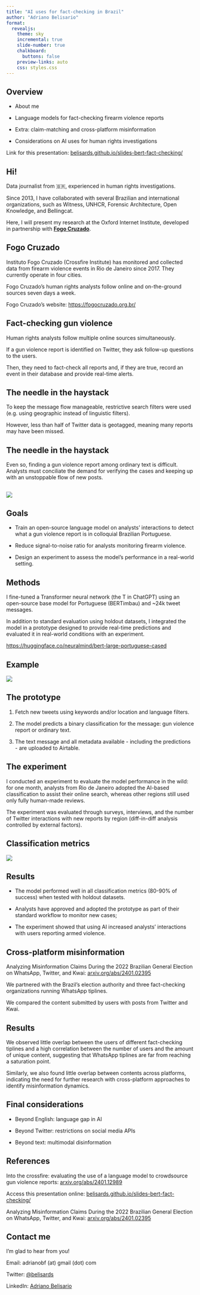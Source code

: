 ```yaml
---
title: "AI uses for fact-checking in Brazil"
author: "Adriano Belisario"
format:
  revealjs: 
    theme: sky
    incremental: true
    slide-number: true
    chalkboard: 
      buttons: false
    preview-links: auto
    css: styles.css
---
```


## Overview

- About me

- Language models for fact-checking firearm violence reports

- Extra: claim-matching and cross-platform misinformation

- Considerations on AI uses for human rights investigations

::: footer
Link for this presentation: [belisards.github.io/slides-bert-fact-checking/](https://belisards.github.io/slides-bert-fact-checking/)
:::


## Hi!

Data journalist from 🇧🇷, experienced in human rights investigations.

Since 2013, I have collaborated with several Brazilian and international organizations, such as Witness, UNHCR, Forensic Architecture, Open Knowledge, and Bellingcat.

::: {.fragment .fade-in}
Here, I will present my research at the Oxford Internet Institute, developed in partnership with [**Fogo Cruzado**](https://fogocruzado.org.br/).
:::

## Fogo Cruzado
Instituto Fogo Cruzado (Crossfire Institute) has monitored and collected data from firearm violence events in Rio de Janeiro since 2017. They currently operate in four cities.

Fogo Cruzado's human rights analysts follow online and on-the-ground sources seven days a week. 

::: footer
Fogo Cruzado's website: [https://fogocruzado.org.br/](https://fogocruzado.org.br/)
:::

## Fact-checking gun violence 

Human rights analysts follow multiple online sources simultaneously.

::: {.fragment .fade-in}
If a gun violence report is identified on Twitter, they ask follow-up questions to the users. 
:::

::: {.fragment .fade-in}
Then, they need to fact-check all reports and, if they are true, record an event in their database and provide real-time alerts.
:::

## The needle in the haystack

To keep the message flow manageable, restrictive search filters were used (e.g. using geographic instead of linguistic filters). 

However, less than half of Twitter data is geotagged, meaning many reports may have been missed.

## The needle in the haystack

Even so, finding a gun violence report among ordinary text is difficult. Analysts must conciliate the demand for verifying the cases and keeping up with an unstoppable flow of new posts.

## 

![](img/tweetdeck.jpeg)

## Goals

- Train an open-source language model on analysts' interactions to detect what a gun violence report is in colloquial Brazilian Portuguese.

- Reduce signal-to-noise ratio for analysts monitoring firearm violence.

- Design an experiment to assess the model's performance in a real-world setting.

## Methods

I fine-tuned a Transformer neural network (the T in ChatGPT) using an open-source base model for Portuguese (BERTimbau) and ~24k tweet messages.

In addition to standard evaluation using holdout datasets, I integrated the model in a prototype designed to provide real-time predictions and evaluated it in real-world conditions with an experiment.

::: footer
[https://huggingface.co/neuralmind/bert-large-portuguese-cased](https://huggingface.co/neuralmind/bert-large-portuguese-cased)
:::

## Example

![](img/examples.png)

## The prototype

1. Fetch new tweets using keywords and/or location and language filters.

2. The model predicts a binary classification for the message: gun violence report or ordinary text.

3. The text message and all metadata available - including the predictions - are uploaded to Airtable.

##  {background-image="img/airtable.png"}

## The experiment 

I conducted an experiment to evaluate the model performance in the wild: for one month, analysts from Rio de Janeiro adopted the AI-based classification to assist their online search, whereas other regions still used only fully human-made reviews. 

The experiment was evaluated through surveys, interviews, and the number of Twitter interactions with new reports by region (diff-in-diff analysis controlled by external factors).

## Classification metrics

![](img/results.png)

## Results

- The model performed well in all classification metrics (80-90% of success) when tested with holdout datasets.

- Analysts have approved and adopted the prototype as part of their standard workflow to monitor new cases;

- The experiment showed that using AI increased analysts' interactions with users reporting armed violence.

## Cross-platform misinformation

Analyzing Misinformation Claims During the 2022 Brazilian General Election on WhatsApp, Twitter, and Kwai: [arxiv.org/abs/2401.02395](https://arxiv.org/abs/2401.02395)

We partnered with the Brazil’s election authority and three fact-checking organizations running WhatsApp tiplines.

We compared the content submitted by users with posts from Twitter and Kwai.

## Results

We observed little overlap between the users of different fact-checking tiplines and a high correlation between the number of users and the amount of unique content, suggesting that WhatsApp tiplines are far from reaching a saturation point. 

Similarly, we also found little overlap between contents across platforms, indicating the need for further research with cross-platform approaches to identify misinformation dynamics.

## Final considerations

- Beyond English: language gap in AI

- Beyond Twitter: restrictions on social media APIs

- Beyond text: multimodal disinformation 

## References

Into the crossfire: evaluating the use of a language model to crowdsource gun violence reports: [arxiv.org/abs/2401.12989](https://arxiv.org/abs/2401.12989)

Access this presentation online: [belisards.github.io/slides-bert-fact-checking/](https://belisards.github.io/slides-bert-fact-checking/)

Analyzing Misinformation Claims During the 2022 Brazilian General Election on WhatsApp, Twitter, and Kwai: [arxiv.org/abs/2401.02395](https://arxiv.org/abs/2401.02395)

## Contact me

I'm glad to hear from you! 

Email: adrianobf (at) gmail (dot) com

Twitter: [@belisards](https://twitter.com/belisards)

LinkedIn: [Adriano Belisario](https://www.linkedin.com/in/adriano-belisario-76758632/)